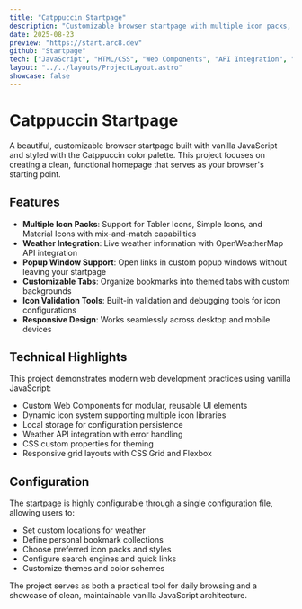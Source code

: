 ```yaml
---
title: "Catppuccin Startpage"
description: "Customizable browser startpage with multiple icon packs, weather integration, and popup windows"
date: 2025-08-23
preview: "https://start.arc8.dev"
github: "Startpage"
tech: ["JavaScript", "HTML/CSS", "Web Components", "API Integration", "Catppuccin"]
layout: "../../layouts/ProjectLayout.astro"
showcase: false
---
```



# Catppuccin Startpage
A beautiful, customizable browser startpage built with vanilla JavaScript and styled with the Catppuccin color palette. This project focuses on creating a clean, functional homepage that serves as your browser's starting point.

## Features

- **Multiple Icon Packs**: Support for Tabler Icons, Simple Icons, and Material Icons with mix-and-match capabilities
- **Weather Integration**: Live weather information with OpenWeatherMap API integration
- **Popup Window Support**: Open links in custom popup windows without leaving your startpage
- **Customizable Tabs**: Organize bookmarks into themed tabs with custom backgrounds
- **Icon Validation Tools**: Built-in validation and debugging tools for icon configurations
- **Responsive Design**: Works seamlessly across desktop and mobile devices

## Technical Highlights

This project demonstrates modern web development practices using vanilla JavaScript:

- Custom Web Components for modular, reusable UI elements
- Dynamic icon system supporting multiple icon libraries
- Local storage for configuration persistence
- Weather API integration with error handling
- CSS custom properties for theming
- Responsive grid layouts with CSS Grid and Flexbox

## Configuration

The startpage is highly configurable through a single configuration file, allowing users to:
- Set custom locations for weather
- Define personal bookmark collections
- Choose preferred icon packs and styles
- Configure search engines and quick links
- Customize themes and color schemes

The project serves as both a practical tool for daily browsing and a showcase of clean, maintainable vanilla JavaScript architecture.
